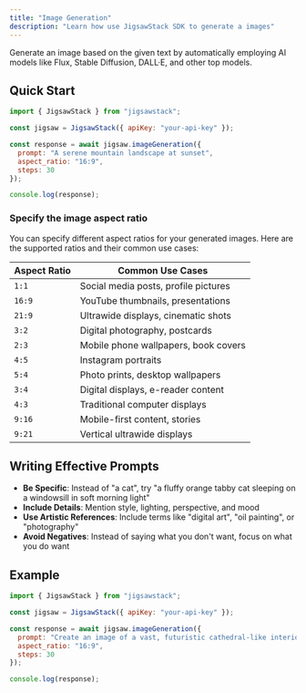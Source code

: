 ```yaml
---
title: "Image Generation"
description: "Learn how use JigsawStack SDK to generate a images"
---
```


Generate an image based on the given text by automatically employing AI models like Flux, Stable Diffusion, DALL·E, and other top models.

## Quick Start

```javascript Javascript
import { JigsawStack } from "jigsawstack";

const jigsaw = JigsawStack({ apiKey: "your-api-key" });

const response = await jigsaw.imageGeneration({
  prompt: "A serene mountain landscape at sunset",
  aspect_ratio: "16:9",
  steps: 30
});

console.log(response);
```

### Specify the image aspect ratio

You can specify different aspect ratios for your generated images. Here are the supported ratios and their common use cases:

| Aspect Ratio | Common Use Cases |
|-------------|------------------|
| `1:1`       | Social media posts, profile pictures |
| `16:9`      | YouTube thumbnails, presentations |
| `21:9`      | Ultrawide displays, cinematic shots |
| `3:2`       | Digital photography, postcards |
| `2:3`       | Mobile phone wallpapers, book covers |
| `4:5`       | Instagram portraits |
| `5:4`       | Photo prints, desktop wallpapers |
| `3:4`       | Digital displays, e-reader content |
| `4:3`       | Traditional computer displays |
| `9:16`      | Mobile-first content, stories |
| `9:21`      | Vertical ultrawide displays |


## Writing Effective Prompts

- **Be Specific**: Instead of "a cat", try "a fluffy orange tabby cat sleeping on a windowsill in soft morning light"
- **Include Details**: Mention style, lighting, perspective, and mood
- **Use Artistic References**: Include terms like "digital art", "oil painting", or "photography"
- **Avoid Negatives**: Instead of saying what you don't want, focus on what you do want


## Example

```javascript Generate an Artistic Portrait
import { JigsawStack } from "jigsawstack";

const jigsaw = JigsawStack({ apiKey: "your-api-key" });

const response = await jigsaw.imageGeneration({
  prompt: "Create an image of a vast, futuristic cathedral-like interior with towering stained glass windows casting vibrant blue and orange light. In the center, a majestic, ethereal whale floats gracefully, its body shimmering with a mosaic of colors reflecting the stained glass. Surrounding the whale are several large, translucent, glowing crystals suspended in mid-air, each reflecting the ambient light. On the ground, a few small human figures stand in awe, emphasizing the scale and grandeur of the scene. The atmosphere is mystical and otherworldly, blending elements of fantasy and science fiction",
  aspect_ratio: "16:9",
  steps: 30
});

console.log(response);
```